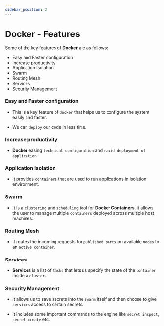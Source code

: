 ```yaml
---
sidebar_position: 2
---
```


# Docker - Features

Some of the key features of **Docker** are as follows:

- Easy and Faster configuration
- Increase productivity
- Application Isolation
- Swarm
- Routing Mesh
- Services
- Security Management

### Easy and Faster configuration

- This is a key feature of `docker` that helps us to configure the system easily and faster.

- We can `deploy` our code in less time.

### Increase productivity

- **Docker** easing `technical configuration` and `rapid deployment of application`.

### Application Isolation

- It provides `containers` that are used to run applications in isolation environment.

### Swarm

- It is a `clustering` and `scheduling` tool for **Docker Containers**. It allows the user to manage multiple `containers` deployed across multiple host machines.

### Routing Mesh

- It routes the incoming requests for `published ports` on available `nodes` to an `active container`.

### Services

- **Services** is a list of `tasks` that lets us specify the state of the `container` inside a `cluster`.

### Security Management

- It allows us to save secrets into the `swarm` itself and then choose to give `services` access to certain secrets.

- It includes some important commands to the engine like `secret inspect`, `secret create` etc.
